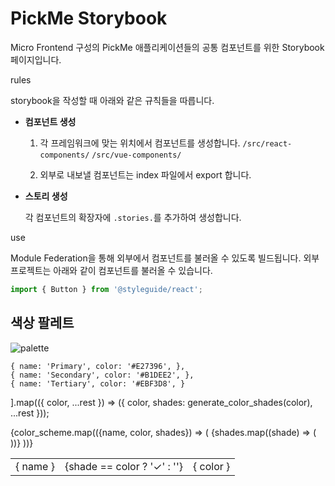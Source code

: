 
<Meta title="Docs/Welcome" />

# PickMe Storybook

Micro Frontend 구성의 PickMe 애플리케이션들의 공통 컴포넌트를 위한 Storybook 페이지입니다.

<div className="subheading">rules</div>

storybook을 작성할 때 아래와 같은 규칙들을 따릅니다.

-   **컴포넌트 생성**

    1. 각 프레임워크에 맞는 위치에서 컴포넌트를 생성합니다.
    `/src/react-components/` `/src/vue-components/`

    2. 외부로 내보낼 컴포넌트는 index 파일에서 export 합니다.

-   **스토리 생성**

    각 컴포넌트의 확장자에 `.stories.`를 추가하여 생성합니다.

<div className="subheading">use</div>


Module Federation을 통해 외부에서 컴포넌트를 불러올 수 있도록 빌드됩니다.
외부 프로젝트는 아래와 같이 컴포넌트를 불러올 수 있습니다.

```jsx
import { Button } from '@styleguide/react';
```


## 색상 팔레트

![palette](https://github.com/user-attachments/assets/124ce6af-bc46-4134-aef2-c2822358b038)


    { name: 'Primary', color: '#E27396', },
    { name: 'Secondary', color: '#B1DEE2', },
    { name: 'Tertiary', color: '#EBF3D8', }
].map(({ color, ...rest }) => ({ color, shades: generate_color_shades(color), ...rest }));

<table>
    {color_scheme.map(({name, color, shades}) => (
        <tr>
            <td className="palette-cell" style={{ backgroundColor: shades[0] }}>{ name }</td>
            {shades.map((shade) => (
                <td className="palette-cell" style={{ backgroundColor: shade }}>
                    {shade == color ? '✓' : ''}
                </td>
            ))}
            <td>{ color }</td>
        </tr>
    ))}
</table>


<style>
{`
    .subheading {
        --mediumdark: '#999999';
        font-weight: 900;
        font-size: 13px;
        color: #999;
        letter-spacing: 6px;
        line-height: 24px;
        text-transform: uppercase;
        margin-bottom: 12px;
        margin-top: 40px;
    }

    a.recruit {
        color: #152447;
    }

    .aside {
        font-size: 87.5%;
        line-height: 1.43;
        color: rgb(102, 102, 102);
        background: rgb(248, 250, 252);
        border-radius: 5px;
        padding: 1em;
        margin: 1.5em 0px;
    }

    .palette-cell {
        width:10px;
        color: white !important;
    }
`}
</style>
